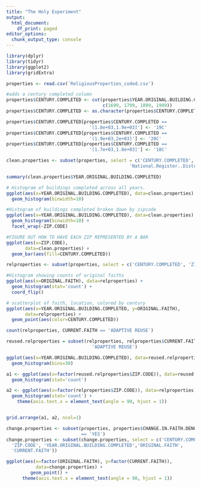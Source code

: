 ```yaml
---
title: "The Holy Experiment"
output:
  html_document:
    df_print: paged
editor_options:
  chunk_output_type: console
---
```


```r
library(dplyr)
library(tidyr)
library(ggplot2)
library(gridExtra)
```

```r
properties <- read.csv('ReligiousProperties_coded.csv')
```

```r
#adds a century completed column
properties$CENTURY.COMPLETED <- cut(properties$YEAR.ORIGINAL.BUILDING.COMPLETED, 
                                    c(1699, 1799, 1899, 1999))
properties$CENTURY.COMPLETED <- as.character(properties$CENTURY.COMPLETED)

properties$CENTURY.COMPLETED[properties$CENTURY.COMPLETED == 
                               '(1.8e+03,1.9e+03]'] <- '19C'
properties$CENTURY.COMPLETED[properties$CENTURY.COMPLETED == 
                               '(1.9e+03,2e+03]'] <- '20C'
properties$CENTURY.COMPLETED[properties$CENTURY.COMPLETED == 
                               '(1.7e+03,1.8e+03]'] <- '18C'

```

```r
clean.properties <- subset(properties, select = c('CENTURY.COMPLETED', 'CURRENT.CONGREGATION', 'ZIP.CODE', 'YEAR.ORIGINAL.BUILDING.COMPLETED', 'Phila.Register..District.', 'National.Register..Ind.', 
                                              'National.Register..District.'))

```

```r
summary(clean.properties$YEAR.ORIGINAL.BUILDING.COMPLETED)

```

```r
# Histogram of buildings completed across all years. 
ggplot(aes(x=YEAR.ORIGINAL.BUILDING.COMPLETED), data=clean.properties) +
  geom_histogram(binwidth=10) 
```

```r

#Histogram of buildings completed broken down by zipcode
ggplot(aes(x=YEAR.ORIGINAL.BUILDING.COMPLETED), data=clean.properties) +
  geom_histogram(binwidth=10) +
  facet_wrap(~ZIP.CODE)
```

```r
#FIGURE OUT HOW TO HAVE EACH ZIP REPRESENTED BY A BAR
ggplot(aes(x=ZIP.CODE), 
       data=clean.properties) +
  geom_bar(aes(fill=CENTURY.COMPLETED)) 

```

```r
relproperties <- subset(properties, select = c('CENTURY.COMPLETED', 'ZIP.CODE', 'YEAR.ORIGINAL.BUILDING.COMPLETED','ORIGINAL.FAITH', 'CURRENT.FAITH'))

#Histogram showing counts of original faiths
ggplot(aes(x=ORIGINAL.FAITH), data=relproperties) +
  geom_histogram(stat='count') +
  coord_flip()
```

```r
# scatterplot of faith, location, colored by century
ggplot(aes(x=YEAR.ORIGINAL.BUILDING.COMPLETED, y=ORIGINAL.FAITH), 
       data=relproperties) +
  geom_point(aes(color=CENTURY.COMPLETED))
```




```r
count(relproperties, CURRENT.FAITH == 'ADAPTIVE REUSE')

reused.relproperties = subset(relproperties, relproperties$CURRENT.FAITH == 
                                'ADAPTIVE REUSE')
```

```r
ggplot(aes(x=YEAR.ORIGINAL.BUILDING.COMPLETED), data=reused.relproperties) +
  geom_histogram(bins=30)
```

```r
a1 <- ggplot(aes(x=factor(reused.relproperties$ZIP.CODE)), data=reused.relproperties) +
  geom_histogram(stat='count')

a2 <- ggplot(aes(x=factor(relproperties$ZIP.CODE)), data=relproperties) + 
  geom_histogram(stat='count') +
    theme(axis.text.x = element_text(angle = 90, hjust = 1))


grid.arrange(a1, a2, ncol=1)
```



```r
change.properties <- subset(properties, properties$CHANGE.IN.FAITH.DENOMINATION 
                            == 'YES')
change.properties <- subset(change.properties, select = c('CENTURY.COMPLETED', 
  'ZIP.CODE', 'YEAR.ORIGINAL.BUILDING.COMPLETED','ORIGINAL.FAITH', 
  'CURRENT.FAITH'))
```

```r
ggplot(aes(x=factor(ORIGINAL.FAITH), y=factor(CURRENT.FAITH)), 
           data=change.properties) + 
         geom_point() +
      theme(axis.text.x = element_text(angle = 90, hjust = 1))

```

